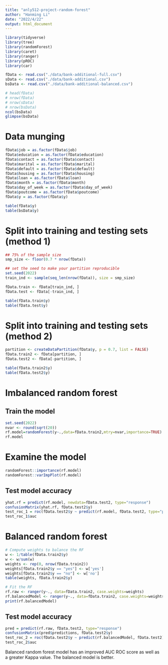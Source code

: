 ```yaml
---
title: "anly512-project-random-forest"
author: "Hanming Li"
date: "2022/4/22"
output: html_document
---
```


```r
library(tidyverse)
library(tree)
library(randomForest)
library(caret)
library(ranger)
library(pROC)
library(car)
```

```r
fData <- read.csv("./data/bank-additional-full.csv")
sData <- read.csv("./data/bank-additional.csv")
bsData <- read.csv("./data/bank-additional-balanced.csv")

# head(fData)
# nrow(fData)
# nrow(sData)
# nrow(bsData)
ncol(bsData)
glimpse(bsData)
```

# Data munging
```r
fData$job = as.factor(fData$job)
fData$education = as.factor(fData$education)
fData$contact = as.factor(fData$contact)
fData$marital = as.factor(fData$marital)
fData$default = as.factor(fData$default)
fData$housing = as.factor(fData$housing)
fData$loan = as.factor(fData$loan)
fData$month = as.factor(fData$month)
fData$day_of_week = as.factor(fData$day_of_week)
fData$poutcome = as.factor(fData$poutcome)
fData$y = as.factor(fData$y)

table(fData$y)
table(bsData$y)
```

# Split into training and testing sets (method 1)
```r
## 75% of the sample size
smp_size <- floor(0.7 * nrow(fData))

## set the seed to make your partition reproducible
set.seed(2022)
train_ind <- sample(seq_len(nrow(fData)), size = smp_size)

fData.train <- fData[train_ind, ]
fData.test <- fData[-train_ind, ]

table(fData.train$y)
table(fData.test$y)
```

# Split into training and testing sets (method 2)
```r
partition <- createDataPartition(fData$y, p = 0.7, list = FALSE)
fData.train2 <- fData[partition, ]
fData.test2 <- fData[-partition, ]

table(fData.train2$y)
table(fData.test2$y)
```

# Imbalanced random forest
## Train the model 
```r
set.seed(2022)
nvar <- round(sqrt(20))
rf.model=randomForest(y~.,data=fData.train2,mtry=nvar,importance=TRUE)
rf.model
```

# Examine the model 
```r
randomForest::importance(rf.model)
randomForest::varImpPlot(rf.model)
```

## Test model accuracy
```r
yhat.rf = predict(rf.model, newdata=fData.test2, type="response")
confusionMatrix(yhat.rf, fData.test2$y)
test_roc_1 = roc(fData.test2$y ~ predict(rf.model, fData.test2, type="prob")[,1], plot=TRUE)
test_roc_1$auc
```

# Balanced random forest 
```r
# Compute weights to balance the RF
w <- 1/table(fData.train2$y)
w <- w/sum(w)
weights <- rep(0, nrow(fData.train2))
weights[fData.train2$y == "yes"] <- w['yes']
weights[fData.train2$y == "no"] <- w['no']
table(weights, fData.train2$y)

# Fit the RF
rf.raw <- ranger(y~., data=fData.train2, case.weights=weights)
rf.balancedModel <- ranger(y~., data=fData.train2, case.weights=weights, probability = TRUE)
print(rf.balancedModel)
```

## Test model accuracy
```r
pred = predict(rf.raw, fData.test2, type="response")
confusionMatrix(pred$predictions, fData.test2$y)
test_roc_2 = roc(fData.test2$y ~ predict(rf.balancedModel, fData.test2)$prediction[,1], plot=TRUE)
test_roc_2$auc
```

Balanced random forest model has an improved AUC ROC score as well as a greater Kappa value. The balanced model is better. 